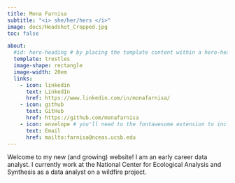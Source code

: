 ```yaml
---
title: Mona Farnisa
subtitle: "<i> she/her/hers </i>"
image: docs/Headshot_Cropped.jpg
toc: false

about: 
  #id: hero-heading # by placing the template content within a hero-heading block,
  template: trestles
  image-shape: rectangle
  image-width: 20em
  links:
    - icon: linkedin
      text: LinkedIn
      href: https://www.linkedin.com/in/monafarnisa/
    - icon: github
      text: GitHub
      href: https://github.com/monafarnisa
    - icon: envelope # you'll need to the fontawesome extension to include icons: https://github.com/quarto-ext/fontawesome
      text: Email
      href: mailto:farnisa@nceas.ucsb.edu
---
```


Welcome to my new (and growing) website! I am an early career data analyst. I currently work at the National Center for Ecological Analysis and Synthesis as a data analyst on a wildfire project.
